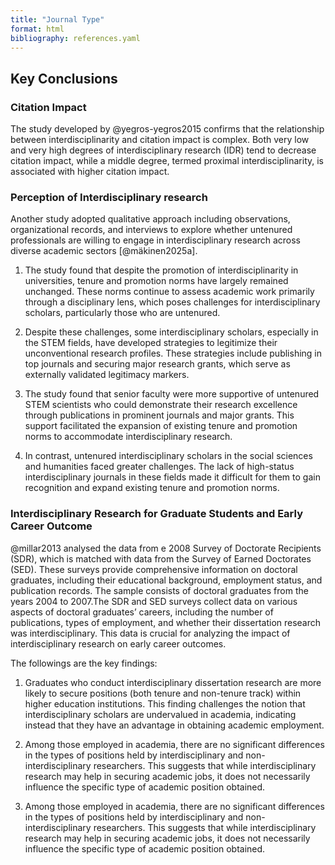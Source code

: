 ```yaml
---
title: "Journal Type"
format: html
bibliography: references.yaml
---
```


## Key Conclusions

### Citation Impact

The study developed by @yegros-yegros2015 confirms that the relationship between interdisciplinarity and citation impact is complex. Both very low and very high degrees of interdisciplinary research (IDR) tend to decrease citation impact, while a middle degree, termed proximal interdisciplinarity, is associated with higher citation impact.

### Perception of Interdisciplinary research

Another study adopted qualitative approach including observations, organizational records, and interviews to explore whether untenured professionals are willing to engage in interdisciplinary research across diverse academic sectors [@mäkinen2025a].

1.  The study found that despite the promotion of interdisciplinarity in universities, tenure and promotion norms have largely remained unchanged. These norms continue to assess academic work primarily through a disciplinary lens, which poses challenges for interdisciplinary scholars, particularly those who are untenured.

2.  Despite these challenges, some interdisciplinary scholars, especially in the STEM fields, have developed strategies to legitimize their unconventional research profiles. These strategies include publishing in top journals and securing major research grants, which serve as externally validated legitimacy markers.

3.  The study found that senior faculty were more supportive of untenured STEM scientists who could demonstrate their research excellence through publications in prominent journals and major grants. This support facilitated the expansion of existing tenure and promotion norms to accommodate interdisciplinary research.

4.  In contrast, untenured interdisciplinary scholars in the social sciences and humanities faced greater challenges. The lack of high-status interdisciplinary journals in these fields made it difficult for them to gain recognition and expand existing tenure and promotion norms.

### Interdisciplinary Research for Graduate Students and Early Career Outcome

@millar2013 analysed the data from e 2008 Survey of Doctorate Recipients (SDR), which is matched with data from the Survey of Earned Doctorates (SED). These surveys provide comprehensive information on doctoral graduates, including their educational background, employment status, and publication records. The sample consists of doctoral graduates from the years 2004 to 2007.The SDR and SED surveys collect data on various aspects of doctoral graduates' careers, including the number of publications, types of employment, and whether their dissertation research was interdisciplinary. This data is crucial for analyzing the impact of interdisciplinary research on early career outcomes.

The followings are the key findings:

1.  Graduates who conduct interdisciplinary dissertation research are more likely to secure positions (both tenure and non-tenure track) within higher education institutions. This finding challenges the notion that interdisciplinary scholars are undervalued in academia, indicating instead that they have an advantage in obtaining academic employment.

2.  Among those employed in academia, there are no significant differences in the types of positions held by interdisciplinary and non-interdisciplinary researchers. This suggests that while interdisciplinary research may help in securing academic jobs, it does not necessarily influence the specific type of academic position obtained.

3.  Among those employed in academia, there are no significant differences in the types of positions held by interdisciplinary and non-interdisciplinary researchers. This suggests that while interdisciplinary research may help in securing academic jobs, it does not necessarily influence the specific type of academic position obtained.
